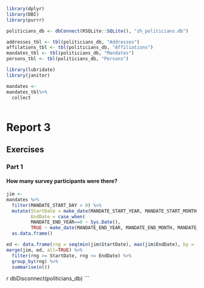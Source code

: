```r
library(dplyr)
library(DBI)
library(purrr)

politicians_db <- dbConnect(RSQLite::SQLite(), "zh_politicians.db")

addresses_tbl <- tbl(politicians_db, "Addresses")
affilations_tbl <- tbl(politicians_db, "Affiliations")
mandates_tbl <- tbl(politicians_db, "Mandates")
persons_tbl <- tbl(politicians_db, "Persons")

library(lubridate)
library(janitor)

mandates <-
mandates_tbl%>%
  collect



```

# Report 3
## Exercises
### Part 1
#### How many survey participants were there?
```r

jim <-
mandates %>%
  filter(MANDATE_START_DAY > 0) %>%
  mutate(StartDate = make_date(MANDATE_START_YEAR, MANDATE_START_MONTH, MANDATE_START_DAY),
         EndDate = case_when(
         MANDATE_END_YEAR==0 ~ Sys.Date(),
         TRUE ~ make_date(MANDATE_END_YEAR, MANDATE_END_MONTH, MANDATE_END_DAY))) %>%
  as.data.frame()

ed <- data.frame(rng = seq(min(jim$StartDate), max(jim$EndDate), by = 'year'))
merge(jim, ed, all=TRUE) %>%
  filter(rng >= StartDate, rng <= EndDate) %>%
  group_by(rng) %>%
  summarise(n())


```


{r include=FALSE}
dbDisconnect(politicians_db)
```
